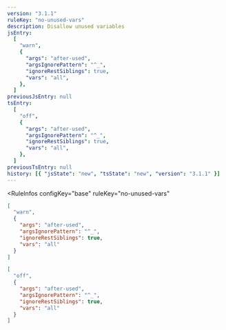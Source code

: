 ```yaml
---
version: "3.1.1"
ruleKey: "no-unused-vars"
description: Disallow unused variables
jsEntry:
  [
    "warn",
    {
      "args": "after-used",
      "argsIgnorePattern": "^_",
      "ignoreRestSiblings": true,
      "vars": "all",
    },
  ]
previousJsEntry: null
tsEntry:
  [
    "off",
    {
      "args": "after-used",
      "argsIgnorePattern": "^_",
      "ignoreRestSiblings": true,
      "vars": "all",
    },
  ]
previousTsEntry: null
history: [{ "jsState": "new", "tsState": "new", "version": "3.1.1" }]
---
```


<RuleInfos 
  configKey="base" 
  ruleKey="no-unused-vars" 
>

```json
[
  "warn",
  {
    "args": "after-used",
    "argsIgnorePattern": "^_",
    "ignoreRestSiblings": true,
    "vars": "all"
  }
]
```

```json
[
  "off",
  {
    "args": "after-used",
    "argsIgnorePattern": "^_",
    "ignoreRestSiblings": true,
    "vars": "all"
  }
]
```

</RuleInfos>
